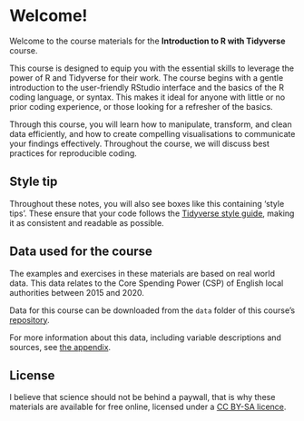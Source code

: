 # Welcome!

Welcome to the course materials for the **Introduction to R with Tidyverse** course. 

This course is designed to equip you with the essential skills to leverage the power of R and Tidyverse for their work. The course begins with a gentle introduction to the user-friendly RStudio interface and the basics of the R coding language, or syntax. This makes it ideal for anyone with little or no prior coding experience, or those looking for a refresher of the basics.

Through this course, you will learn how to manipulate, transform, and clean data efficiently, and how to create compelling visualisations to communicate your findings effectively. Throughout the course, we will discuss best practices for reproducible coding. 

:::{.callout-tip}
# Style tip

Throughout these notes, you will also see boxes like this containing 'style tips'. These ensure that your code follows the [Tidyverse style guide](https://style.tidyverse.org/), making it as consistent and readable as possible.
:::

## Data used for the course
The examples and exercises in these materials are based on real world data. This data relates to the Core Spending Power (CSP) of English local authorities between 2015 and 2020.

Data for this course can be downloaded from the `data` folder of this course's [repository](https://github.com/sophie-a-lee/Introduction_R_Tidyverse_course).

For more information about this data, including variable descriptions and sources, see [the appendix](data_description.qmd).

## License
I believe that science should not be behind a paywall, that is why these materials are available for free online, licensed under a [CC BY-SA licence](https://creativecommons.org/licenses/by-sa/4.0/).